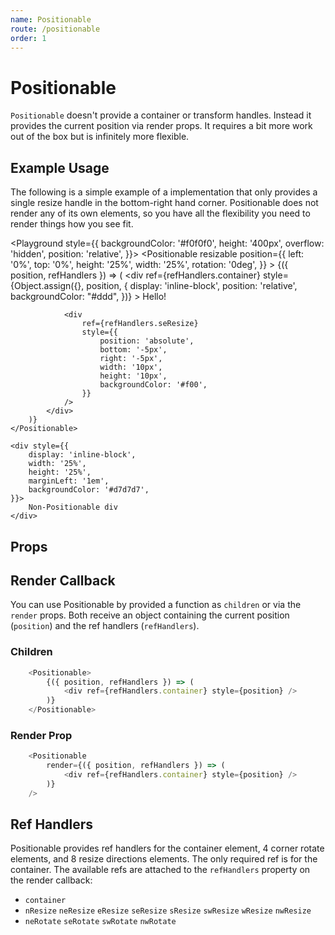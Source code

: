 ```yaml
---
name: Positionable
route: /positionable
order: 1
---
```


# Positionable

`Positionable` doesn't provide a container or transform handles. Instead it
provides the current position via render props. It requires a bit more work
out of the box but is infinitely more flexible.

## Example Usage

The following is a simple example of a implementation that only provides a
single resize handle in the bottom-right hand corner. Positionable does not
render any of its own elements, so you have all the flexibility you need
to render things how you see fit.


<Playground style={{
    backgroundColor: '#f0f0f0',
    height: '400px',
    overflow: 'hidden',
    position: 'relative',
}}>
    <Positionable
        resizable
        position={{
            left: '0%',
            top: '0%',
            height: '25%',
            width: '25%',
            rotation: '0deg',
        }}
    >
        {({ position, refHandlers }) => (
            <div
                ref={refHandlers.container}
                style={Object.assign({}, position, {
                    display: 'inline-block',
                    position: 'relative',
                    backgroundColor: "#ddd",
                })}
            >
                <span>Hello!</span>

                <div
                    ref={refHandlers.seResize}
                    style={{
                        position: 'absolute',
                        bottom: '-5px',
                        right: '-5px',
                        width: '10px',
                        height: '10px',
                        backgroundColor: '#f00',
                    }}
                />
            </div>
        )}
    </Positionable>

    <div style={{
        display: 'inline-block',
        width: '25%',
        height: '25%',
        marginLeft: '1em',
        backgroundColor: '#d7d7d7',
    }}>
        Non-Positionable div
    </div>
</Playground>

## Props

<PropsTable of={Positionable} />

## Render Callback

You can use Positionable by provided a function as `children` or via the
`render` props. Both receive an object containing the current position
(`position`) and the ref handlers (`refHandlers`).

### Children

```ts
    <Positionable>
        {({ position, refHandlers }) => (
            <div ref={refHandlers.container} style={position} />
        )}
    </Positionable>
```

### Render Prop

```ts
    <Positionable
        render={({ position, refHandlers }) => (
            <div ref={refHandlers.container} style={position} />
        )}
    />
```

## Ref Handlers

Positionable provides ref handlers for the container element, 4 corner rotate
elements, and 8 resize directions elements. The only required ref is for the
container. The available refs are attached to the `refHandlers` property on the
render callback:

* `container`
* `nResize` `neResize` `eResize` `seResize`
  `sResize` `swResize` `wResize` `nwResize`
* `neRotate` `seRotate` `swRotate` `nwRotate`
